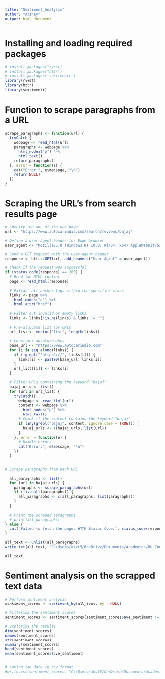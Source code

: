 ---
title: "Sentiment_Analysis"
author: "Akshay"
output: html_document
---

# Installing and loading required packages

```{r}
# install.packages("rvest)
# install.packages("httr")
# install.packages("sentimentr")
library(rvest)
library(httr)
library(sentimentr)
```




# Function to scrape paragraphs from a URL
```{r}

scrape_paragraphs <- function(url) {
  tryCatch({
    webpage <- read_html(url)
    paragraphs <- webpage %>%
      html_nodes("p") %>%
      html_text()
    return(paragraphs)
  }, error = function(e) {
    cat("Error:", e$message, "\n")
    return(NULL)
  })
}

```


# Scraping the URL's from search results page
```{r}
# Specify the URL of the web page
url <- "https://www.autocarindia.com/search/reviews/bajaj"

# Define a user-agent header for Edge browser
user_agent <- "Mozilla/5.0 (Windows NT 10.0; Win64; x64) AppleWebKit/537.36 (KHTML, like Gecko) Chrome/96.0.4664.45 Safari/537.36 Edg/96.0.1054.41"

# Send a GET request with the user-agent header
response <- httr::GET(url, add_headers("User-Agent" = user_agent))

# Check if the request was successful
if (status_code(response) == 200) {
  # Read the HTML content
  page <- read_html(response)
  
  # Extract all anchor tags within the specified class
  links <- page %>%
    html_nodes("a") %>%
    html_attr("href")
  
  # Filter out invalid or empty links
  links <- links[!is.na(links) & links != ""]
  
  # Pre-allocate list for URLs
  url_list <- vector("list", length(links))
  
  # Construct absolute URLs
  base_url <- "https://www.autocarindia.com"
  for (i in seq_along(links)) {
    if (!grepl("^https?://", links[i])) {
      links[i] <- paste0(base_url, links[i])
    }
    url_list[[i]] <- links[i]
  }
  
  # Filter URLs containing the keyword "Bajaj"
  bajaj_urls <- list()
  for (url in url_list) {
    tryCatch({
      webpage <- read_html(url)
      content <- webpage %>%
        html_nodes("p") %>%
        html_text()
      # Check if the content contains the keyword "bajaj"
      if (any(grepl("bajaj", content, ignore.case = TRUE))) {
        bajaj_urls <- c(bajaj_urls, list(url))
      }
    }, error = function(e) {
      # Handle errors
      cat("Error:", e$message, "\n")
    })
  }
  

# Scrape paragraphs from each URL
 
  all_paragraphs <- list()
  for (url in bajaj_urls) {
    paragraphs <- scrape_paragraphs(url)
    if (!is.null(paragraphs)) {
      all_paragraphs <- c(all_paragraphs, list(paragraphs))
    }
  }
  
  # Print the scraped paragraphs
  # print(all_paragraphs)
} else {
  cat("Failed to fetch the page. HTTP Status Code:", status_code(response), "\n")
}

all_text <- unlist(all_paragraphs)
write.txt(all_text, "C:/Users/akvt5/OneDrive/Documents/Academics/UU Course Docs/Semester 3/Data/text.txt", row.names = FALSE)

all_text

```



# Sentiment analysis on the scrapped text data
```{r}
# Perform sentiment analysis
sentiment_scores <- sentiment_by(all_text, by = NULL)

# Filtering the sentiment scores
sentiment_scores <- sentiment_scores[sentiment_scores$ave_sentiment != 0]

# Exploring the results
dim(sentiment_scores)
names(sentiment_scores)
str(sentiment_scores)
summary(sentiment_scores)
head(sentiment_scores)
mean(sentiment_scores$ave_sentiment)


# saving the data in csv format
#write.csv(sentiment_scores, "C:/Users/akvt5/OneDrive/Documents/Academics/UU Course Docs/Semester 3/Data/sentiment_scores.csv", row.names = FALSE)
```


